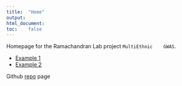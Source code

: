 ```yaml
---
title:	"Home"
output:
html_document:
toc:	false
---
```


Homepage	for	the	Ramachandran	Lab	project	`MultiEthnic	GWAS`.

*	[Example	1][example1]
*	[Example	2][example2]

Github	[repo][gitrepo1]	page

[example1]:	https://mturchin20.github.io/MultiEthnicGWAS/docs/Example1.html
[example2]:	url
[gitrepo1]:	https://github.com/mturchin20/MultiEthnicGWAS

